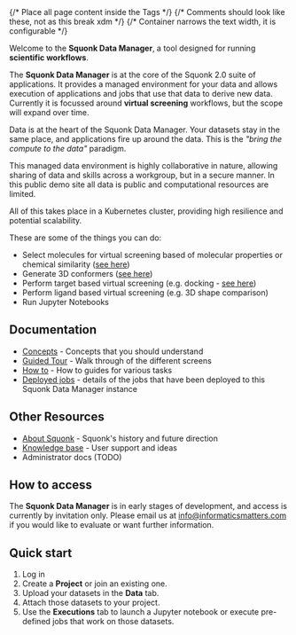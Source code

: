 
<Head>
  <title>Data Manager</title>
</Head>

<Layout>
{/* Place all page content inside the <Layout /> Tags */}
{/* Comments should look like these, not <!-- --> as this break xdm */}
{/* Container narrows the text width, it is configurable */}
<Container>

<RoleWarning />

<UserBootstrapper />

<Grid container spacing={2}>
<Grid item xs={12} sm={6}>

Welcome to the **Squonk Data Manager**, a tool designed for running **scientific workflows**.

The **Squonk Data Manager** is at the core of the Squonk 2.0 suite of applications.
It provides a managed environment for your data and allows execution of applications and jobs that use that data to
derive new data.
Currently it is focussed around **virtual screening** workflows, but the scope will expand over time.

Data is at the heart of the Squonk Data Manager. Your datasets stay in the same place, and applications fire up around
the data. This is the _"bring the compute to the data"_ paradigm.

This managed data environment is highly collaborative in nature, allowing sharing of data and skills across a workgroup,
but in a secure manner. In this public demo site all data is public and computational resources are limited.

All of this takes place in a Kubernetes cluster, providing high resilience and potential scalability.

These are some of the things you can do:
* Select molecules for virtual screening based of molecular properties or chemical similarity ([see here](https://discourse.squonk.it/t/use-case-prepare-candidate-molecules/101))
* Generate 3D conformers ([see here](https://discourse.squonk.it/t/job-generate-low-energy-conformers/86))
* Perform target based virtual screening (e.g. docking - [see here](https://discourse.squonk.it/t/use-case-docking-with-rdock/100))
* Perform ligand based virtual screening (e.g. 3D shape comparison)
* Run Jupyter Notebooks

</Grid>
<Grid item xs={12} sm={6}>

## Documentation

- [Concepts](docs/concepts) - Concepts that you should understand
- [Guided Tour](docs/guided-tour) - Walk through of the different screens
- [How to](docs/how-to) - How to guides for various tasks
- [Deployed jobs](docs/jobs) - details of the jobs that have been deployed to this Squonk Data Manager instance

## Other Resources

- [About Squonk](https://discourse.squonk.it/c/about-squonk/9) - Squonk's history and future direction
- [Knowledge base](https://discourse.squonk.it/c/squonk-data-manager-knowledge-base/14) - User support and ideas
- Administrator docs (TODO)

## How to access

The **Squonk Data Manager** is in early stages of development, and access is currently by invitation only.
Please email us at info@informaticsmatters.com if you would like to evaluate or want further information.

## Quick start

1. Log in
2. Create a **Project** or join an existing one.
3. Upload your datasets in the **Data** tab.
4. Attach those datasets to your project.
5. Use the **Executions** tab to launch a Jupyter notebook or execute pre-defined jobs that work on those datasets.

</Grid>
</Grid>

</Container>
</Layout>
